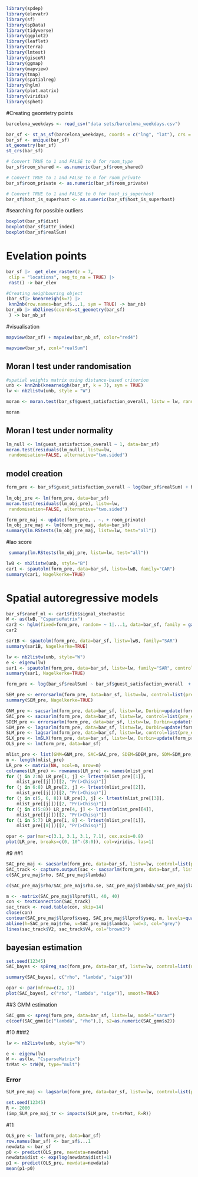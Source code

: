 
```{r}
library(spdep)
library(elevatr)
library(sf)
library(spData)
library(tidyverse)
library(ggplot2)
library(leaflet)
library(terra)
library(lmtest)
library(giscoR)
library(ggmap)
library(mapview)
library(tmap)
library(spatialreg)
library(hglm)
library(plot.matrix)
library(viridis)
library(sphet)
```




#Creating geomtetry points
```{r}
barcelona_weekdays <- read_csv("data sets/barcelona_weekdays.csv")

bar_sf <- st_as_sf(barcelona_weekdays, coords = c("lng", "lat"), crs = 4326)
bar_sf <- unique(bar_sf)
st_geometry(bar_sf)
st_crs(bar_sf)
```
```{r}
# Convert TRUE to 1 and FALSE to 0 for room_type
bar_sf$room_shared <- as.numeric(bar_sf$room_shared)

# Convert TRUE to 1 and FALSE to 0 for room_private
bar_sf$room_private <- as.numeric(bar_sf$room_private)

# Convert TRUE to 1 and FALSE to 0 for host_is_superhost
bar_sf$host_is_superhost <- as.numeric(bar_sf$host_is_superhost)

```

#searching for possible outliers
```{r}
boxplot(bar_sf$dist)
boxplot(bar_sf$attr_index)
boxplot(bar_sf$realSum)
```
# Evelation points
```{r}
bar_sf |>  get_elev_raster(z = 7,
 clip = "locations", neg_to_na = TRUE) |> 
 rast() -> bar_elev

```
```{r}
#Creating neighbouring object
(bar_sf|> knearneigh(k=7) |>
 knn2nb(row.names=bar_sf$...1, sym = TRUE) -> bar_nb)
bar_nb |> nb2lines(coords=st_geometry(bar_sf)
 ) -> bar_nb_sf
```

#visualisation
```{r}
mapview(bar_sf) + mapview(bar_nb_sf, color="red4")
```

```{r}
mapview(bar_sf, zcol="realSum")
```



## Moran I test under randomisation
```{r}

#spatial weights matrix using distance-based criterion
unb <- knn2nb(knearneigh(bar_sf, k = 7), sym = TRUE)
lw <- nb2listw(unb, style = "W")
```


```{r}
moran <- moran.test(bar_sf$guest_satisfaction_overall, listw = lw, randomisation=TRUE, alternative="two.sided")

moran

```

## Moran I test under normality

```{r}
lm_null <- lm(guest_satisfaction_overall ~ 1, data=bar_sf)
moran.test(residuals(lm_null), listw=lw,
 randomisation=FALSE, alternative="two.sided")

```


## model creation
```{r From_pre}

form_pre <- bar_sf$guest_satisfaction_overall ~ log(bar_sf$realSum) + bar_sf$host_is_superhost + bar_sf$person_capacity + bar_sf$room_type   + log(bar_sf$dist) + bar_sf$rest_index_norm + bar_sf$attr_index_norm
  
lm_obj_pre <- lm(form_pre, data=bar_sf)
moran.test(residuals(lm_obj_pre), listw=lw,
 randomisation=FALSE, alternative="two.sided")

```
```{r}

form_pre_maj <- update(form_pre, . ~. + room_private)
lm_obj_pre_maj <- lm(form_pre_maj, data=bar_sf)
summary(lm.RStests(lm_obj_pre_maj, listw=lw, test="all"))
```

#lao score

```{r} 
 summary(lm.RStests(lm_obj_pre, listw=lw, test="all"))
```



```{r}

lwB <- nb2listw(unb, style="B")
car1 <- spautolm(form_pre, data=bar_sf, listw=lwB, family="CAR")
summary(car1, Nagelkerke=TRUE)
```



# Spatial autoregressive models
```{r}
bar_sf$ranef_ml <- car1$fit$signal_stochastic
W <- as(lwB, "CsparseMatrix")
car2 <- hglm(fixed=form_pre, random= ~ 1|...1, data=bar_sf, family = gaussian(), rand.family=CAR(D=W))
car2
```


```{r}
sar1B <- spautolm(form_pre, data=bar_sf, listw=lwB, family="SAR")
summary(sar1B, Nagelkerke=TRUE)
```

```{r}
lw <- nb2listw(unb, style="W")
e <- eigenw(lw)
sar1 <- spautolm(form_pre, data=bar_sf, listw=lw, family="SAR", control=list(pre_eig=e))
summary(sar1, Nagelkerke=TRUE)
```
```{r}
form_pre <- log(bar_sf$realSum) ~ bar_sf$guest_satisfaction_overall  + bar_sf$host_is_superhost +bar_sf$attr_index  + bar_sf$person_capacity  + bar_sf$dist + bar_sf$metro_dist
```



```{R}
SEM_pre <- errorsarlm(form_pre, data=bar_sf, listw=lw, control=list(pre_eig=e))
summary(SEM_pre, Nagelkerke=TRUE)
```








```{r}
GNM_pre <- sacsarlm(form_pre, data=bar_sf, listw=lw, Durbin=update(form_pre, ~ . - Metrop), control=list(pre_eig1=e, pre_eig2=e))
SAC_pre <- sacsarlm(form_pre, data=bar_sf, listw=lw, control=list(pre_eig1=e, pre_eig2=e))
SDEM_pre <- errorsarlm(form_pre, data=bar_sf, listw=lw, Durbin=update(form_pre, ~ . - Metrop), control=list(pre_eig=e))
SDM_pre <- lagsarlm(form_pre, data=bar_sf, listw=lw, Durbin=update(form_pre, ~ . - Metrop), control=list(pre_eig=e))
SLM_pre <- lagsarlm(form_pre, data=bar_sf, listw=lw, control=list(pre_eig=e))
SLX_pre <- lmSLX(form_pre, data=bar_sf, listw=lw, Durbin=update(form_pre, ~ . - Metrop))
OLS_pre <- lm(form_pre, data=bar_sf)
```


```{r}
mlist_pre <- list(GNM=GNM_pre, SAC=SAC_pre, SDEM=SDEM_pre, SDM=SDM_pre, SLX=SLX_pre, SEM=SEM_pre, SLM=SLM_pre, OLS=OLS_pre)
m <- length(mlist_pre)
LR_pre <- matrix(NA, ncol=m, nrow=m)
colnames(LR_pre) <- rownames(LR_pre) <- names(mlist_pre)
for (j in 2:m) LR_pre[1, j] <- lrtest(mlist_pre[[1]],
    mlist_pre[[j]])[[2, "Pr(>Chisq)"]]
for (j in 6:8) LR_pre[2, j] <- lrtest(mlist_pre[[2]],
    mlist_pre[[j]])[[2, "Pr(>Chisq)"]]
for (j in c(5, 6, 8)) LR_pre[3, j] <- lrtest(mlist_pre[[3]],
    mlist_pre[[j]])[[2, "Pr(>Chisq)"]]
for (j in c(5:8)) LR_pre[4, j] <- lrtest(mlist_pre[[4]],
    mlist_pre[[j]])[[2, "Pr(>Chisq)"]]
for (i in 5:7) LR_pre[i, 8] <- lrtest(mlist_pre[[i]],
    mlist_pre[[8]])[[2, "Pr(>Chisq)"]]

```


```{r}
opar <- par(mar=c(3.1, 3.1, 3.1, 7.1), cex.axis=0.8)
plot(LR_pre, breaks=c(0, 10^-(8:0)), col=viridis, las=1)
```


#9
##1
```{r}
SAC_pre_maj <- sacsarlm(form_pre, data=bar_sf, listw=lw, control=list(pre_eig1=e, pre_eig2=e), llprof=40)
SAC_track <- capture.output(sac <- sacsarlm(form_pre, data=bar_sf, listw=lw, control=list(pre_eig1=e, pre_eig2=e), quiet=FALSE))
c(SAC_pre_maj$rho, SAC_pre_maj$lambda)
```
```{r}
c(SAC_pre_maj$rho/SAC_pre_maj$rho.se, SAC_pre_maj$lambda/SAC_pre_maj$lambda.se)
```

```{r}
m <- -matrix(SAC_pre_maj$llprof$ll, 40, 40)
con <- textConnection(SAC_track)
sac_track <- read.table(con, skip=14)
close(con)
contour(SAC_pre_maj$llprof$xseq, SAC_pre_maj$llprof$yseq, m, levels=quantile(c(m), seq(0,1,0.1)), xlab="rho", ylab="lambda", col="blue4")
abline(h=SAC_pre_maj$rho, v=SAC_pre_maj$lambda, lwd=3, col="grey")
lines(sac_track$V2, sac_track$V4, col="brown3")
```
## bayesian estimation
```{r}
set.seed(12345)
SAC_bayes <- spBreg_sac(form_pre, data=bar_sf, listw=lw, control=list(ndraw=20000L, nomit=2000L))
```

```{r}
summary(SAC_bayes[, c("rho", "lambda", "sige")])
```

```{r}
opar <- par(mfrow=c(2, 1)) 
plot(SAC_bayes[, c("rho", "lambda", "sige")], smooth=TRUE)
```
##3 GMM estimation  
```{r}
SAC_gmm <- spreg(form_pre, data=bar_sf, listw=lw, model="sarar")
c(coef(SAC_gmm)[c("lambda", "rho"),], s2=as.numeric(SAC_gmm$s2))
```
#10
###2
```{r}
lw <- nb2listw(unb, style="W")

e <- eigenw(lw)
W <- as(lw, "CsparseMatrix")
trMat <- trW(W, type="mult")
```
### Error
```{r}

SLM_pre_maj <- lagsarlm(form_pre, data=bar_sf, listw=lw, control=list(pre_eig=e))

```
```{r}
set.seed(12345)
R <- 2000
(imp_SLM_pre_maj_tr <- impacts(SLM_pre, tr=trMat, R=R))
```



#11
```{r}
OLS_pre <- lm(form_pre, data=bar_sf)
row.names(bar_sf) <- bar_sf$...1
newdata <- bar_sf
p0 <- predict(OLS_pre, newdata=newdata)
newdata$dist <- exp(log(newdata$dist)+1)
p1 <- predict(OLS_pre, newdata=newdata)
mean(p1-p0)
```



